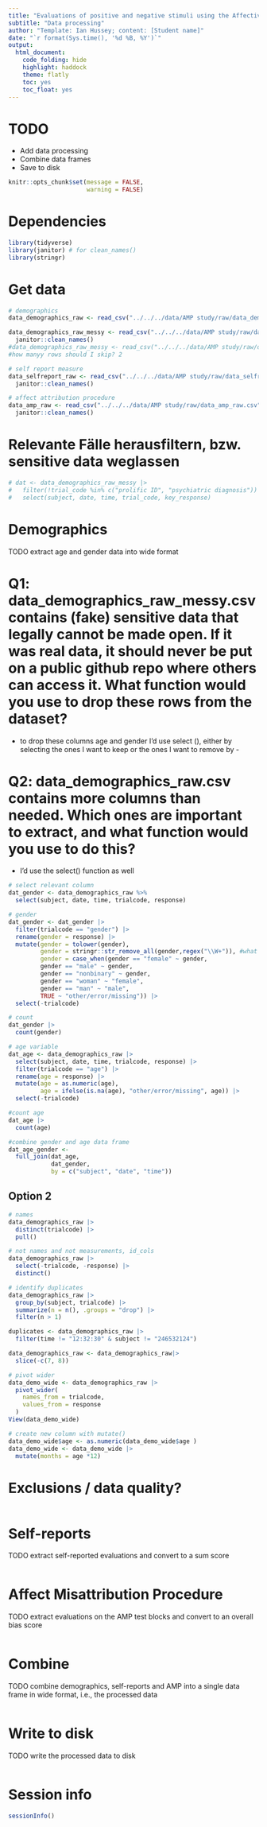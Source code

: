 ```yaml
---
title: "Evaluations of positive and negative stimuli using the Affective Misattribution Procedure (AMP) and self-reports"
subtitle: "Data processing"
author: "Template: Ian Hussey; content: [Student name]"
date: "`r format(Sys.time(), '%d %B, %Y')`"
output:
  html_document:
    code_folding: hide
    highlight: haddock
    theme: flatly
    toc: yes
    toc_float: yes
---
```


# TODO

- Add data processing
- Combine data frames
- Save to disk

```r

knitr::opts_chunk$set(message = FALSE,
                      warning = FALSE)

```

# Dependencies

```r

library(tidyverse)
library(janitor) # for clean_names()
library(stringr)

```

# Get data

```r

# demographics
data_demographics_raw <- read_csv("../../../data/AMP study/raw/data_demographics_raw.csv")

data_demographics_raw_messy <- read_csv("../../../data/AMP study/raw/data_demographics_raw_messy.csv", skip = 2) |> 
  janitor::clean_names()
#data_demographics_raw_messy <- read_csv("../../../data/AMP study/raw/data_demographics_raw_messy.csv")
#how manyy rows should I skip? 2

# self report measure
data_selfreport_raw <- read_csv("../../../data/AMP study/raw/data_selfreport_raw.csv") |> 
  janitor::clean_names()

# affect attribution procedure
data_amp_raw <- read_csv("../../../data/AMP study/raw/data_amp_raw.csv") |> 
  janitor::clean_names()

```


# Relevante Fälle herausfiltern, bzw. sensitive data weglassen

```r
# dat <- data_demographics_raw_messy |>
#   filter(!trial_code %in% c("prolific ID", "psychiatric diagnosis")) |>
#   select(subject, date, time, trial_code, key_response)
```


# Demographics

TODO extract age and gender data into wide format

# Q1: data_demographics_raw_messy.csv contains (fake) sensitive data that legally cannot be made open. If it was real data, it should never be put on a public github repo where others can access it. What function would you use to drop these rows from the dataset?
 - to drop these columns age and gender I'd use select (), either by selecting the ones I want
 to keep or the ones I want to remove by -
 
# Q2: data_demographics_raw.csv contains more columns than needed. Which ones are important to extract, and what function would you use to do this? 
- I'd  use the select() function as well

```r
# select relevant column
dat_gender <- data_demographics_raw %>% 
  select(subject, date, time, trialcode, response)

# gender
dat_gender <- dat_gender |> 
  filter(trialcode == "gender") |> 
  rename(gender = response) |> 
  mutate(gender = tolower(gender),
         gender = stringr::str_remove_all(gender,regex("\\W+")), #what does regex again?
         gender = case_when(gender == "female" ~ gender,
         gender == "male" ~ gender,
         gender == "nonbinary" ~ gender,
         gender == "woman" ~ "female",
         gender == "man" ~ "male",
         TRUE ~ "other/error/missing")) |> 
  select(-trialcode)

# count
dat_gender |> 
  count(gender)

# age variable
dat_age <- data_demographics_raw |> 
  select(subject, date, time, trialcode, response) |> 
  filter(trialcode == "age") |> 
  rename(age = response) |> 
  mutate(age = as.numeric(age),
         age = ifelse(is.na(age), "other/error/missing", age)) |> 
  select(-trialcode)

#count age
dat_age |> 
  count(age)

#combine gender and age data frame
dat_age_gender <- 
  full_join(dat_age,
            dat_gender, 
            by = c("subject", "date", "time"))


```


## Option 2

```r
# names
data_demographics_raw |> 
  distinct(trialcode) |> 
  pull()

# not names and not measurements, id_cols
data_demographics_raw |> 
  select(-trialcode, -response) |> 
  distinct()

# identify duplicates
data_demographics_raw |> 
  group_by(subject, trialcode) |> 
  summarize(n = n(), .groups = "drop") |> 
  filter(n > 1)

duplicates <- data_demographics_raw |> 
  filter(time != "12:32:30" & subject != "246532124")

data_demographics_raw <- data_demographics_raw|> 
  slice(-c(7, 8))

# pivot wider
data_demo_wide <- data_demographics_raw |> 
  pivot_wider(
    names_from = trialcode,
    values_from = response
  )
View(data_demo_wide)

# create new column with mutate()
data_demo_wide$age <- as.numeric(data_demo_wide$age )
data_demo_wide <- data_demo_wide |> 
  mutate(months = age *12)


```



# Exclusions / data quality?

```r


```

# Self-reports

TODO extract self-reported evaluations and convert to a sum score

```r



```

# Affect Misattribution Procedure

TODO extract evaluations on the AMP test blocks and convert to an overall bias score

```r



```

# Combine

TODO combine demographics, self-reports and AMP into a single data frame in wide format, i.e., the processed data

```r



```

# Write to disk

TODO write the processed data to disk

```r



```

# Session info

```r

sessionInfo()

```



